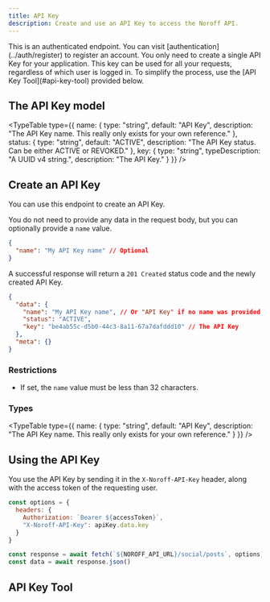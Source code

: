 ```yaml
---
title: API Key
description: Create and use an API Key to access the Noroff API.
---
```


<Callout variant="warning">
  This is an authenticated endpoint. You can visit [authentication](../auth/register) to register an account.
</Callout>
<Callout variant="info">
  You only need to create a single API Key for your application. This key can be used for all your requests, regardless of which user is logged in. To simplify the process, use the [API Key Tool](#api-key-tool) provided below.
</Callout>

## The API Key model

<TypeTable
  type={{
    name: {
      type: "string",
      default: "API Key",
      description: "The API Key name. This really only exists for your own reference."
    },
    status: {
      type: "string",
      default: "ACTIVE",
      description: "The API Key status. Can be either ACTIVE or REVOKED."
    },
    key: {
      type: "string",
      typeDescription: "A UUID v4 string.",
      description: "The API Key."
    }
  }}
/>

## Create an API Key

<EndpointDetails method="POST" path="/auth/create-api-key" />

You can use this endpoint to create an API Key.

You do not need to provide any data in the request body, but you can optionally provide a `name` value.

```json title="Request"
{
  "name": "My API Key name" // Optional
}
```

A successful response will return a `201 Created` status code and the newly created API Key.

```json title="Request"
{
  "data": {
    "name": "My API Key name", // Or "API Key" if no name was provided
    "status": "ACTIVE",
    "key": "be4ab55c-d5b0-44c3-8a11-67a7dafddd10" // The API Key
  },
  "meta": {}
}
```

### Restrictions

- If set, the `name` value must be less than 32 characters.

### Types

<TypeTable
  type={{
    name: {
      type: "string",
      default: "API Key",
      description: "The API Key name. This really only exists for your own reference."
    }
  }}
/>

## Using the API Key

You use the API Key by sending it in the `X-Noroff-API-Key` header, along with the access token of the requesting user.

```js
const options = {
  headers: {
    Authorization: `Bearer ${accessToken}`,
    "X-Noroff-API-Key": apiKey.data.key
  }
}

const response = await fetch(`${NOROFF_API_URL}/social/posts`, options)
const data = await response.json()
```

## API Key Tool

<APIKeyTool/>